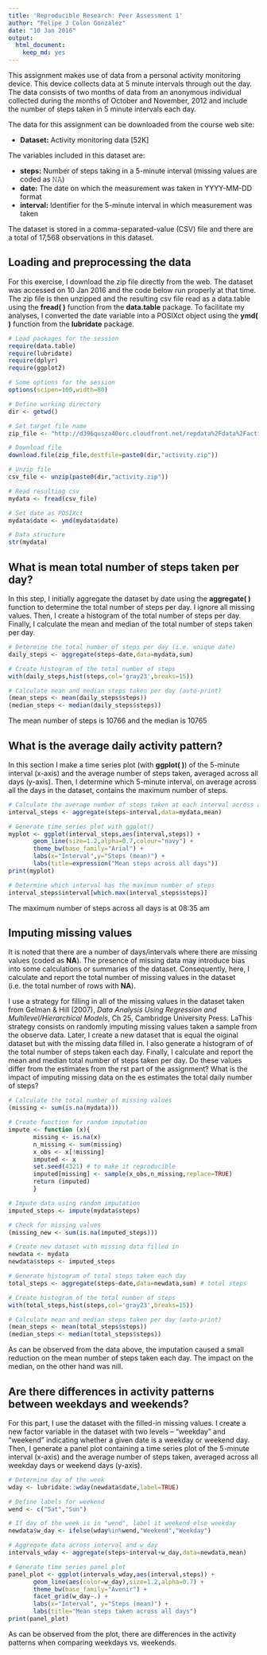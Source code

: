 ```yaml
---
title: 'Reproducible Research: Peer Assessment 1'
author: "Felipe J Colon Gonzalez"
date: "10 Jan 2016"
output:
  html_document:
    keep_md: yes
---
```


This assignment makes use of data from a personal activity monitoring device. This device collects data at 5 minute intervals through out the day. The data consists of two months 
of data from an anonymous individual collected during the months of October and November, 
2012 and include the number of steps taken in 5 minute intervals each day.

The data for this assignment can be downloaded from the course web site:

* **Dataset:** Activity monitoring data [52K]

The variables included in this dataset are:

* **steps:** Number of steps taking in a 5-minute interval (missing values are coded as 𝙽𝙰)
* **date:** The date on which the measurement was taken in YYYY-MM-DD format
* **interval:** Identifier for the 5-minute interval in which measurement was taken

The dataset is stored in a comma-separated-value (CSV) file and there are a total of 
17,568 observations in this dataset.


## Loading and preprocessing the data
For this exercise, I download the zip file directly from the web. The dataset
was accessed on 10 Jan 2016 and the code below run properly at that time. The zip file is
then unzipped and the resulting csv file read as a data.table using the **fread( )**
function from the **data.table** package. To facilitate my analyses, I converted the 
date variable into a POSIXct object using the **ymd( )** function from the **lubridate**
package.


```r
# Load packages for the session 
require(data.table)
require(lubridate)
require(dplyr)
require(ggplot2)

# Some options for the session
options(scipen=100,width=80)

# Define working directory
dir <- getwd()

# Set target file name
zip_file <- "http://d396qusza40orc.cloudfront.net/repdata%2Fdata%2Factivity.zip"

# Download file
download.file(zip_file,destfile=paste0(dir,"activity.zip"))

# Unzip file
csv_file <- unzip(paste0(dir,"activity.zip"))

# Read resulting csv
mydata <- fread(csv_file)

# Set date as POSIXct
mydata$date <- ymd(mydata$date)

# Data structure
str(mydata)

```

## What is mean total number of steps taken per day?
In this step, I initially aggregate the dataset by date using the **aggregate( )** 
function to determine the total number of steps per day. I ignore all missing values. 
Then, I create a histogram of the total number of steps per day. Finally, I calculate 
the mean and median of the total number of steps taken per day.

```r
# Determine the total number of steps per day (i.e. unique date)
daily_steps <- aggregate(steps~date,data=mydata,sum)

# Create histogram of the total number of steps
with(daily_steps,hist(steps,col='gray23',breaks=15))

# Calculate mean and median steps taken per day (auto-print)
(mean_steps <- mean(daily_steps$steps))
(median_steps <- median(daily_steps$steps))

```

The mean number of steps is 10766 and the median is 10765

## What is the average daily activity pattern?
In this section I make a time series plot (with **ggplot( )**) of the 5-minute interval 
(x-axis) and the average number of steps taken, averaged across all days (y-axis). Then,
I determine which 5-minute interval, on average across all the days in the dataset, 
contains the maximum number of steps.

```r
# Calculate the average number of steps taken at each interval across all days
interval_steps <- aggregate(steps~interval,data=mydata,mean)

# Generate time series plot with ggplot()
myplot <- ggplot(interval_steps,aes(interval,steps)) +
       geom_line(size=1.2,alpha=0.7,colour="navy") +
       theme_bw(base_family="Arial") + 
       labs(x="Interval",y="Steps (mean)") + 
       labs(title=expression("Mean steps across all days"))
print(myplot)

# Determine which interval has the maximum number of steps
interval_steps$interval[which.max(interval_steps$steps)]

```

The maximum number of steps across all days is at 08:35 am

## Imputing missing values
It is noted that there are a number of days/intervals where there are missing values
(coded as **NA**). The presence of missing data may introduce bias into some calculations
or summaries of the dataset. Consequently, here, I calculate and report the total number 
of missing values in the dataset (i.e. the total number of rows with **NA**). 

I use a strategy for filling in all of the missing values in the dataset taken from
Gelman & Hill (2007), *Data Analysis Using Regression and Multilevel/Hierarchical Models*, 
Ch 25, Cambridge University Press. LaThis strategy consists on randomly imputing missing 
values taken a sample from the observe data. Later, I create a new dataset that is equal 
 the 
oiginal dataset but with the missing data filled in. I also generate a histogram of
of the total number of steps taken each day. Finally, I calculate and report the mean and 
median total number of steps taken per day. Do these values differ from the estimates from 
the rst part of the assignment? What is the impact of imputing missing data on the es
estimates  the total daily number of steps?


```r
# Calculate the total number of missing values
(missing <- sum(is.na(mydata)))

# Create function for random imputation 
impute <- function (x){
       missing <- is.na(x)
       n_missing <- sum(missing)
       x_obs <- x[!missing]
       imputed <- x
       set.seed(4321) # to make it reproducible
       imputed[missing] <- sample(x_obs,n_missing,replace=TRUE)
       return (imputed)
       }

# Impute data using random imputation 
imputed_steps <- impute(mydata$steps)

# Check for missing values
(missing_new <- sum(is.na(imputed_steps)))

# Create new dataset with missing data filled in
newdata <- mydata
newdata$steps <- imputed_steps

# Generate histogram of total steps taken each day
total_steps <- aggregate(steps~date,data=newdata,sum) # total steps

# Create histogram of the total number of steps
with(total_steps,hist(steps,col='gray23',breaks=15))

# Calculate mean and median steps taken per day (auto-print)
(mean_steps <- mean(total_steps$steps))
(median_steps <- median(total_steps$steps))

```

As can be observed from the data above, the imputation caused a small reduction on the 
mean number of steps taken each day. The impact on the median, on the other hand was
nill.


## Are there differences in activity patterns between weekdays and weekends?
For this part, I use the dataset with the filled-in missing values. I create a new 
factor variable in the dataset with two levels – “weekday” and “weekend” indicating
whether a given date is a weekday or weekend day. Then, I generate a panel plot containing 
a time series plot of the 5-minute interval (x-axis) and the average number of steps 
taken, averaged across all weekday days or weekend days (y-axis). 

```r
# Determine day of the week
wday <- lubridate::wday(newdata$date,label=TRUE)

# Define labels for weekend
wend <- c("Sat","Sun") 

# If day of the week is in "wend", label it weekend else weekday
newdata$w_day <- ifelse(wday%in%wend,"Weekend","Weekday")

# Aggregate data across interval and w_day
intervals_wday <- aggregate(steps~interval+w_day,data=newdata,mean)

# Generate time series panel plot
panel_plot <- ggplot(intervals_wday,aes(interval,steps)) +
       geom_line(aes(color=w_day),size=1.2,alpha=0.7) +
       theme_bw(base_family="Avenir") + 
       facet_grid(w_day~.) + 
       labs(x="Interval", y="Steps (mean)") + 
       labs(title="Mean steps taken across all days")
print(panel_plot)

```


As can be observed from the plot, there are differences in the activity patterns when
comparing weekdays vs. weekends.

